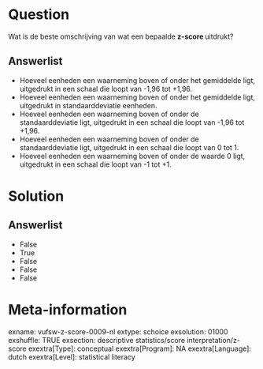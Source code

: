 Question
========
Wat is de beste omschrijving van wat een bepaalde **z-score **uitdrukt?

Answerlist
----------
* Hoeveel eenheden een waarneming boven of onder het gemiddelde ligt,
  uitgedrukt in een schaal die loopt van -1,96 tot +1,96.
* Hoeveel eenheden een waarneming boven of onder het gemiddelde ligt,
  uitgedrukt in standaarddeviatie eenheden.
* Hoeveel eenheden een waarneming boven of onder de standaarddeviatie
  ligt, uitgedrukt in een schaal die loopt van -1,96 tot +1,96.
* Hoeveel eenheden een waarneming boven of onder de standaarddeviatie
  ligt, uitgedrukt in een schaal die loopt van 0 tot 1.
* Hoeveel eenheden een waarneming boven of onder de waarde 0 ligt,
  uitgedrukt in een schaal die loopt van -1 tot +1.

Solution
========










Answerlist
----------
* False
* True
* False
* False
* False

Meta-information
================
exname: vufsw-z-score-0009-nl
extype: schoice
exsolution: 01000
exshuffle: TRUE
exsection: descriptive statistics/score interpretation/z-score
exextra[Type]: conceptual
exextra[Program]: NA
exextra[Language]: dutch
exextra[Level]: statistical literacy

